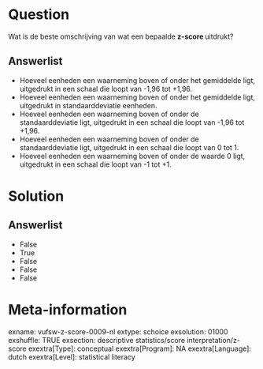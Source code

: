 Question
========
Wat is de beste omschrijving van wat een bepaalde **z-score **uitdrukt?

Answerlist
----------
* Hoeveel eenheden een waarneming boven of onder het gemiddelde ligt,
  uitgedrukt in een schaal die loopt van -1,96 tot +1,96.
* Hoeveel eenheden een waarneming boven of onder het gemiddelde ligt,
  uitgedrukt in standaarddeviatie eenheden.
* Hoeveel eenheden een waarneming boven of onder de standaarddeviatie
  ligt, uitgedrukt in een schaal die loopt van -1,96 tot +1,96.
* Hoeveel eenheden een waarneming boven of onder de standaarddeviatie
  ligt, uitgedrukt in een schaal die loopt van 0 tot 1.
* Hoeveel eenheden een waarneming boven of onder de waarde 0 ligt,
  uitgedrukt in een schaal die loopt van -1 tot +1.

Solution
========










Answerlist
----------
* False
* True
* False
* False
* False

Meta-information
================
exname: vufsw-z-score-0009-nl
extype: schoice
exsolution: 01000
exshuffle: TRUE
exsection: descriptive statistics/score interpretation/z-score
exextra[Type]: conceptual
exextra[Program]: NA
exextra[Language]: dutch
exextra[Level]: statistical literacy

